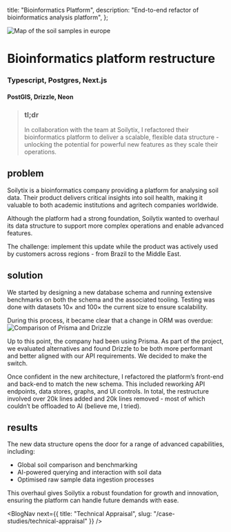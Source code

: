 
  title: "Bioinformatics Platform",
  description:
    "End-to-end refactor of bioinformatics analysis platform",
};

<Image
  src={map}
  alt="Map of the soil samples in europe"
  className="object-cover aspect-video"
  priority
/>

# Bioinformatics platform restructure
### Typescript, Postgres, Next.js
#### PostGIS, Drizzle, Neon

<CompanyTile logo={logo} name="Soilytix GmbH" />

>### tl;dr
>In collaboration with the team at Soilytix, I refactored their bioinformatics platform to deliver a scalable, flexible data structure - unlocking the potential for powerful new features as they scale their operations.

## problem
Soilytix is a bioinformatics company providing a platform for analysing soil data. Their product delivers critical insights into soil health, making it valuable to both academic institutions and agritech companies worldwide.

Although the platform had a strong foundation, Soilytix wanted to overhaul its data structure to support more complex operations and enable advanced features.  

The challenge: implement this update while the product was actively used by customers across regions - from Brazil to the Middle East.

## solution
We started by designing a new database schema and running extensive benchmarks on both the schema and the associated tooling. Testing was done with datasets 10× and 100× the current size to ensure scalability.

During this process, it became clear that a change in ORM was overdue:
<Image
  src={prismaDrizzle}
  alt="Comparison of Prisma and Drizzle"
/>

Up to this point, the company had been using Prisma. As part of the project, we evaluated alternatives and found Drizzle to be both more performant and better aligned with our API requirements. We decided to make the switch.

Once confident in the new architecture, I refactored the platform’s front-end and back-end to match the new schema. This included reworking API endpoints, data stores, graphs, and UI controls. In total, the restructure involved over 20k lines added and 20k lines removed - most of which couldn’t be offloaded to AI (believe me, I tried).

## results
The new data structure opens the door for a range of advanced capabilities, including:
- Global soil comparison and benchmarking
- AI-powered querying and interaction with soil data
- Optimised raw sample data ingestion processes

This overhaul gives Soilytix a robust foundation for growth and innovation, ensuring the platform can handle future demands with ease.

<ContactBanner />

<BlogNav 
  next={{ title: "Technical Appraisal", slug: "/case-studies/technical-appraisal" }} 
/>
